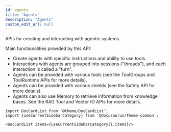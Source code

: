 ```yaml
---
id: agents
title: "Agents"
description: "Agents"
custom_edit_url: null
---
```




APIs for creating and interacting with agentic systems.

Main functionalities provided by this API:
- Create agents with specific instructions and ability to use tools.
- Interactions with agents are grouped into sessions ("threads"), and each interaction is called a "turn".
- Agents can be provided with various tools (see the ToolGroups and ToolRuntime APIs for more details).
- Agents can be provided with various shields (see the Safety API for more details).
- Agents can also use Memory to retrieve information from knowledge bases. See the RAG Tool and Vector IO APIs for more details.



```mdx-code-block
import DocCardList from '@theme/DocCardList';
import {useCurrentSidebarCategory} from '@docusaurus/theme-common';

<DocCardList items={useCurrentSidebarCategory().items}/>
```
